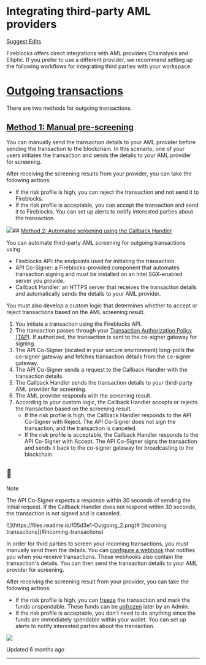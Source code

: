   # Integrating third-party AML providers

[Suggest Edits](/edit/integrating-third-party-aml-providers)

Fireblocks offers direct integrations with AML providers Chainalysis and Elliptic. If you prefer to use a different provider, we recommend setting up the following workflows for integrating third parties with your workspace.

# [Outgoing transactions](#outgoing-transactions)

There are two methods for outgoing transactions.

## [Method 1: Manual pre-screening](#method-1-manual-pre-screening)

You can manually send the transaction details to your AML provider before sending the transaction to the blockchain. In this scenario, one of your users initiates the transaction and sends the details to your AML provider for screening.

After receiving the screening results from your provider, you can take the following actions:

*   If the risk profile is high, you can reject the transaction and not send it to Fireblocks.
*   If the risk profile is acceptable, you can accept the transaction and send it to Fireblocks. You can set up alerts to notify interested parties about the transaction.

![](https://files.readme.io/b5bfbbc-Outgoing_1_1.png)## [Method 2: Automated screening using the Callback Handler](#method-2-automated-screening-using-the-callback-handler)

You can automate third-party AML screening for outgoing transactions using

*   Fireblocks API: the endpoints used for initiating the transaction.
*   API Co-Signer: a Fireblocks-provided component that automates transaction signing and must be installed on an Intel SGX-enabled server you provide.
*   Callback Handler: an HTTPS server that receives the transaction details and automatically sends the details to your AML provider.

You must also develop a custom logic that determines whether to accept or reject transactions based on the AML screening result.

1.  You initiate a transaction using the Fireblocks API.
2.  The transaction passes through your [Transaction Authorization Policy (TAP)](/docs/capabilities#transaction-authorization-policy-tap). If authorized, the transaction is sent to the co-signer gateway for signing.
3.  The API Co-Signer (located in your secure environment) long-polls the co-signer gateway and fetches transaction details from the co-signer gateway.
4.  The API Co-Signer sends a request to the Callback Handler with the transaction details.
5.  The Callback Handler sends the transaction details to your third-party AML provider for screening.
6.  The AML provider responds with the screening result.
7.  According to your custom logic, the Callback Handler accepts or rejects the transaction based on the screening result.
    *   If the risk profile is high, the Callback Handler responds to the API Co-Signer with Reject. The API Co-Signer does not sign the transaction, and the transaction is canceled.
    *   If the risk profile is acceptable, the Callback Handler responds to the API Co-Signer with Accept. The API Co-Signer signs the transaction and sends it back to the co-signer gateway for broadcasting to the blockchain.

<Info>

## 📘

Note

The API Co-Signer expects a response within 30 seconds of sending the initial request. If the Callback Handler does not respond within 30 seconds, the transaction is not signed and is canceled.

</Info>
![](https://files.readme.io/f05d3e1-Outgoing_2.png)# [Incoming transactions](#incoming-transactions)

In order for third parties to screen your incoming transactions, you must manually send them the details. You can [configure a webhook](/docs/webhooks-notifications?__hstc=215458440.b4ed1436a462ca1ef892c4215a414852.1681749190916.1695401325841.1695411767645.460&__hssc=215458440.9.1695411767645&__hsfp=1728074016) that notifies you when you receive transactions. These webhooks also contain the transaction's details. You can then send the transaction details to your AML provider for screening.

After receiving the screening result from your provider, you can take the following actions:

*   If the risk profile is high, you can [freeze](/reference/post_transactions-txid-freeze?__hstc=215458440.b4ed1436a462ca1ef892c4215a414852.1681749190916.1695401325841.1695411767645.460&__hssc=215458440.9.1695411767645&__hsfp=1728074016) the transaction and mark the funds unspendable. These funds can be [unfrozen](/reference/post_transactions-txid-unfreeze?__hstc=215458440.b4ed1436a462ca1ef892c4215a414852.1681749190916.1695401325841.1695411767645.460&__hssc=215458440.9.1695411767645&__hsfp=1728074016) later by an Admin.
*   If the risk profile is acceptable, you don't need to do anything since the funds are immediately spendable within your wallet. You can set up alerts to notify interested parties about the transaction.

![](https://files.readme.io/9a7e35d-Incoming.png)

Updated 6 months ago

* * *